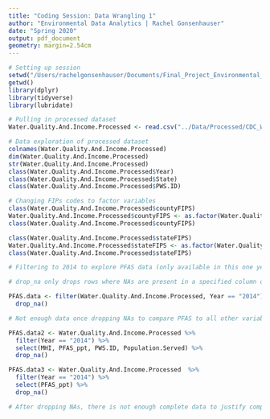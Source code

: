 ```yaml
---
title: "Coding Session: Data Wrangling 1"
author: "Environmental Data Analytics | Rachel Gonsenhauser"
date: "Spring 2020"
output: pdf_document
geometry: margin=2.54cm
---
```



```r
# Setting up session
setwd("/Users/rachelgonsenhauser/Documents/Final_Project_Environmental_Data_Analytics")
getwd()
library(dplyr)
library(tidyverse)
library(lubridate)

# Pulling in processed dataset
Water.Quality.And.Income.Processed <- read.csv("../Data/Processed/CDC_WaterQualityAndincome_Processed.csv")
```

```r
# Data exploration of processed dataset
colnames(Water.Quality.And.Income.Processed)
dim(Water.Quality.And.Income.Processed)
str(Water.Quality.And.Income.Processed)
class(Water.Quality.And.Income.Processed$Year)
class(Water.Quality.And.Income.Processed$State)
class(Water.Quality.And.Income.Processed$PWS.ID)

# Changing FIPs codes to factor variables 
class(Water.Quality.And.Income.Processed$countyFIPS)
Water.Quality.And.Income.Processed$countyFIPS <- as.factor(Water.Quality.And.Income.Processed$countyFIPS)
class(Water.Quality.And.Income.Processed$countyFIPS)

class(Water.Quality.And.Income.Processed$stateFIPS)
Water.Quality.And.Income.Processed$stateFIPS <- as.factor(Water.Quality.And.Income.Processed$stateFIPS)
class(Water.Quality.And.Income.Processed$stateFIPS)

# Filtering to 2014 to explore PFAS data (only available in this one year)

# drop_na only drops rows where NAs are present in a specified column of data whereas na.exclude and na.omit take away all rows in whole dataset where there is an NA (so using drop_NA here to just only have complete rows to compare)

PFAS.data <- filter(Water.Quality.And.Income.Processed, Year == "2014") %>%
  drop_na()

# Not enough data once dropping NAs to compare PFAS to all other variables, will explore data to see if enough data to justify comparing to some only some variables for analysis later

PFAS.data2 <- Water.Quality.And.Income.Processed %>%
  filter(Year == "2014") %>%
  select(MHI, PFAS_ppt, PWS.ID, Population.Served) %>%
  drop_na()

PFAS.data3 <- Water.Quality.And.Income.Processed  %>%
  filter(Year == "2014") %>%
  select(PFAS_ppt) %>%
  drop_na()

# After dropping NAs, there is not enough complete data to justify completing analysis with PFAS data (only 89 observations), so filtering for analysis without PFAS



```

